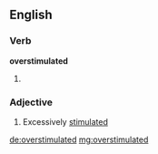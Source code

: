 ==English==

===Verb===
'''overstimulated'''

# {{en-past of|overstimulate}}

===Adjective===
{{en-adj}}

# Excessively [[stimulated]]

[[de:overstimulated]]
[[mg:overstimulated]]